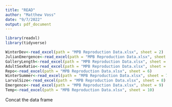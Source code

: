```yaml
---
title: "READ"
author: "Matthew Voss"
date: "9/7/2022"
output: pdf_document
---
```


```r
library(readxl)
library(tidyverse)

```

```r
WinterDev<-read_excel(path = "MPB Reproduction Data.xlsx", sheet = 2)
JulianEmergence<-read_excel(path = "MPB Reproduction Data.xlsx", sheet = 3)
GalleryLength<-read_excel(path = "MPB Reproduction Data.xlsx", sheet = 4)
AdultSexRatio<-read_excel(path = "MPB Reproduction Data.xlsx", sheet = 5)
Repo<-read_excel(path = "MPB Reproduction Data.xlsx", sheet = 6)
WinterSummer<-read_excel(path = "MPB Reproduction Data.xlsx", sheet = 7)
LarvalSize<-read_excel(path = "MPB Reproduction Data.xlsx", sheet = 8)
Emergence<-read_excel(path = "MPB Reproduction Data.xlsx", sheet = 9)
Temp<-read_excel(path = "MPB Reproduction Data.xlsx", sheet = 10)
```
Concat the data frame
```r

```





